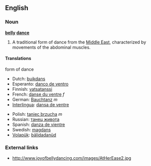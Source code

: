 ==English==

===Noun===
'''[[belly]] [[dance]]'''
# A traditional form of dance from the [[Middle East]], characterized by movements of the abdominal muscles.

====Translations====
;form of dance
{{top}}
*Dutch: [[buikdans]]
*Esperanto: [[danco de ventro]]
*Finnish: [[vatsatanssi]]
*French: [[danse du ventre]] ''f''
*German: [[Bauchtanz]] ''m''
*[[Interlingua]]: [[dansa de ventre]]
{{mid}}
*Polish: [[taniec brzucha]] ''m''
*Russian: [[танец живота]]
*Spanish: [[danza de vientre]]
*Swedish: [[magdans]]
*[[Volapük]]: [[bälidadanüd]]
{{bottom}}

===External links===
*http://www.joyofbellydancing.com/images/AtHerEase2.jpg